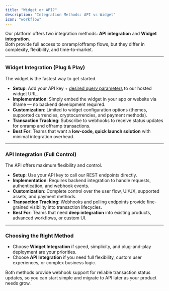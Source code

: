 ```yaml
---
title: "Widget or API?"
description: "Integration Methods: API vs Widget"
icon: "workflow"
---
```




Our platform offers two integration methods: **API integration** and **Widget integration**.  
Both provide full access to onramp/offramp flows, but they differ in complexity, flexibility, and time-to-market.

---

### Widget Integration (Plug & Play)

The widget is the fastest way to get started.  
- **Setup**: Add your API key + [desired query parameters](widget-integration/supported-query-params) to our hosted widget URL.  
- **Implementation**: Simply embed the widget in your app or website via iframe — no backend development required.  
- **Customization**: Limited to widget configuration options (themes, supported currencies, cryptocurrencies, and payment methods).  
- **Transaction Tracking**: Subscribe to webhooks to receive status updates for onramp and offramp transactions.  
- **Best For**: Teams that want a **low-code, quick launch solution** with minimal integration overhead.

---

### API Integration (Full Control)

The API offers maximum flexibility and control.  
- **Setup**: Use your API key to call our REST endpoints directly.  
- **Implementation**: Requires backend integration to handle requests, authentication, and webhook events.  
- **Customization**: Complete control over the user flow, UI/UX, supported assets, and payment methods.  
- **Transaction Tracking**: Webhooks and polling endpoints provide fine-grained visibility into transaction lifecycles.  
- **Best For**: Teams that need **deep integration** into existing products, advanced workflows, or custom UI.

---

### Choosing the Right Method

- Choose **Widget Integration** if speed, simplicity, and plug-and-play deployment are your priorities.  
- Choose **API Integration** if you need full flexibility, custom user experiences, or complex business logic.  

Both methods provide webhook support for reliable transaction status updates, so you can start simple and migrate to API later as your product needs grow.
